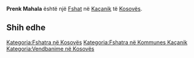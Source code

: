 {{Fshat në Kosovës
 | Emri                = Prenk Mahala
| srp_N_name = Prenk Mahala
| srp_N_FULL_NAME_RO = Prenk Mahala
| srp_N_FULL_NAME_ND_RO = Prenk Mahala
| srp_N_SORT_NAME_RG = PRENKMAHALA
| srp_N_FULL_NAME_RG = Prenk Mahala
| srp_N_FULL_NAME_ND_RG = Prenk Mahala

 | Emri (Rasa dhanore) = 
 | Figura              = 
 | Shteti              = Kosovo
 | Komuna              = Kaçanik
 | Kodi postar         = 
 | Sipërfaqja          = 

 | Popullsia           = 

 | Regj. i popullsisë  = 
 | Dend. e popullsisë  = 
 | Faqja zyrtare       = 
 <!--- Koordinatat ----> 
 | Gjerësia            = 42.658611
 | Gjatësia            = 20.951111
 | Lartësia            = 
}}
'''Prenk Mahala''' është një [[Fshat]] në [[Kaçanik]] të [[Kosovës]].

<!-- == Gjeografia == -->
<!-- == Historia == -->
<!-- == Demografia == -->
== Shih edhe ==
{{Komuna Kaçanik}}
{{Kosovo-Administrata-Cung}}

[[Kategoria:Fshatra në Kosovës]]
[[Kategoria:Fshatra në Kommunes Kaçanik]]
[[Kategoria:Vendbanime në Kosovës]]